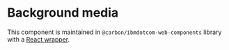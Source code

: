 # Background media

This component is maintained in `@carbon/ibmdotcom-web-components` library with a [React wrapper](https://carbon-design-system.github.io/carbon-for-ibm-dotcom/canary/web-components-react/?path=/story/components-background-media).